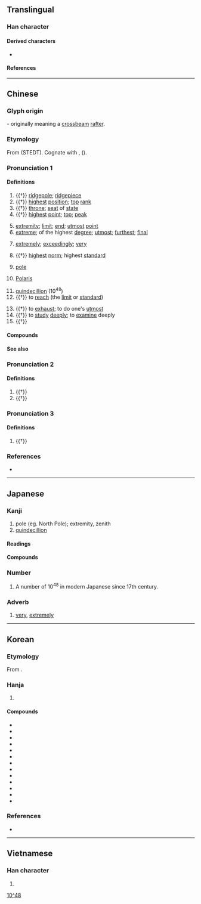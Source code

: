 {{also|极}}
{{character info}}
==Translingual==

===Han character===

{{Han char|rn=75|rad=木|as=08|sn=12|four=41914|canj=DMEM,DNEM|ids=⿰木亟}}

====Derived characters====
* {{l|mul|[[𤺷]], [[𦽯]], [[𨅰]], [[𮔼]]}}

====References====
{{Han ref|kx=0542.020|dkj=15181|dj=0929.070|hdz=21240.100|uh=6975}}

----

==Chinese==
{{zh-forms|s=极}}

===Glyph origin===
{{Han etym}}
{{Han compound|木|亟|c1=s|t1=tree, wood|c2=p|ls=psc}} - originally meaning a [[crossbeam]] [[rafter]].

===Etymology===
From {{inh|zh|sit-pro|*kak||expensive; at its peak}} (STEDT). Cognate with {{och-l|亟|id=2|urgent}}, {{och-l|殛|to kill}} ({{zh-ref|Schuessler, 2007}}).

===Pronunciation 1===
{{zh-pron
|m=jí
|m-s=ji2
|c=gik6
|c-t=get5
|g=qit7
|h=pfs=khi̍t;gd=kid6
|j=jieh4
|mb=gĭ
|md=gĭk
|mn=qz,jj:kia̍k/tw,xm,zz:ke̍k
|mn-t=gêg8
|w=5jjiq
|x=ji6
|mc=y
|oc=y
|cat=n,num,a,adv,v
}}

====Definitions====
{{zh-hanzi}}

# {{†}} [[ridgepole]]; [[ridgepiece]]
# {{†}} [[high]]est [[position]]; [[top]] [[rank]]
# {{†}} [[throne]]; [[seat]] of [[state]]
# {{†}} [[high]]est [[point]]; [[top]]; [[peak]]
#: {{zh-x|登峰造極|to reach great heights}}
# [[extremity]]; [[limit]]; [[end]]; [[utmost]] [[point]]
# [[extreme]]; of the highest [[degree]]; [[utmost]]; [[furthest]]; [[final]]
#: {{zh-x|極品|item of the highest quality}}
#: {{zh-x|極限|limit, the utmost limits}}
# [[extremely]]; [[exceedingly]]; [[very]]
#: {{zh-x|極了|extremely}}
#: {{zh-x|它 被 切{qiē} 得{de} 極 薄{báo}。|It was cut wafer-thin.}}
# {{†}} [[high]]est [[norm]]; highest [[standard]]
# {{lb|zh|geography|physics}} [[pole]]
#: {{zh-x|北極|north pole}}
#: {{zh-x|陰極|negative pole, cathode}}
# {{lb|zh|astronomy}} [[Polaris]]
# [[quindecillion]] (10<sup>48</sup>)
# {{†}} to [[reach]] (the [[limit]] or [[standard]])
#: {{zh-x|物極必反|a thing turns into its opposite if pushed too far}}
#: {{zh-x|位極人臣|to have reached the highest official positions}}
# {{†}} to [[exhaust]]; to do one's [[utmost]]
# {{†}} to [[study]] [[deeply]]; to [[examine]] deeply
# {{†}} {{zh-alt-form|殛|to [[punish]]}}

====Compounds====
{{zh-der|南極星輝|偏極光|南極圈|六極|北極圈|南北極|名垂罔極|南極洲|兩極觀點|北極鯨|南極呈祥|底極|四極|北極海|否極泰來|北極凍原|不極不反|喜極而泣|剝極必復|不極|南極地區|否極生泰|弓極|偏極光鏡|北極|南極|太極拳|八極拳|北極熊|八極|坤極|北極地區|兩極|亂極則平|太極劍|勃極烈|南極大陸|南極星沉|何極|宸極|御極|奇冤極枉|太極圖說|太極圖|太極|峻極|南極仙翁|兩極化|南極騰輝|垓極|基極|地極|北極鋒|北極光|位極人臣|否極必泰|勢窮力極|北極犬|二極管|二極體|北極星|北極狐|建極|三極|極刑|極峰|窮極|極選|消極論|樂極則悲|極樂|消極|發極|極端分子|極鋒|極力|窮本極源|極限強度|極婺聯輝|極限體育|樂極生悲|樂極悲來|極致|極圈|極權國家|撒極|極光|登峰造極|斗極|物極必反|窮兵極武|民極|窮貴極富|窮極無聊|窮極則變|窮形極狀|窮幽極微|窮妙極巧|窮天極地|窮凶惡極|極權|積極性|積極分子|積極|窮工極巧|極深研幾|痛毀極詆|磁極|磁南極|打太極|無極|窮極其妙|拱極星|盛極一時|盡態極妍|盛極必衰|皇極數|皇極|極板|極化|窮凶極虐|樂極悲生|登極|窮極要妙|極量|極地|極處|殫精極思|極點|握手極歡|指極星|極樂鳥|打太極拳|極頭麻化|物極則衰|柵極|磁北極|泰極而否|窮富極貴|極便當|窮奢極欲|極其|極權主義|極度|極短篇|殫思極慮|正極|極切瞻韓|樂極忘形|樂不可極|極口|極限|極色|極端|極目|極權政治|極樂世界|極坐標|極地氣候|極冠|直言極諫|極品|窮奢極侈|有極|深思極慮|窮凶極惡|殫精極慮|昊天罔極|沒極奈何|繼天立極|親極反疏|陰極|隆極|靜極思動|終極|西極|罔極|貴極人臣|衍極|踐極|高官極品|至愚極陋|造天立極|罔極之恩|陰極射線|負極|陽極射線|陽極|罪大惡極|電極|造極登峰|計窮慮極|計窮力極|至極|極體}}

====See also====
{{zh-numerals-10^4}}

===Pronunciation 2===
{{zh-pron
|m=jí
|c=gik1
|dial=n
|cat=adv
}}

====Definitions====
{{zh-hanzi}}

# {{†}} {{zh-alt-form|亟|[[fast]]; [[speedy]]}}
# {{†}} {{zh-alt-form|亟|[[anxiously]]}}

===Pronunciation 3===
{{zh-pron
|m=qì
|c=kei3
|dial=n
|cat=adv
}}

====Definitions====
{{zh-hanzi}}

# {{†}} {{zh-alt-form|亟|[[repeatedly]]}}

===References===
* {{R:yue:mfccd}}

{{zh-cat|Elementary}}

----

==Japanese==

===Kanji===
{{ja-kanji|grade=4|rs=木09}}

# pole (eg. North Pole); extremity, zenith
# [[quindecillion]]

====Readings====
{{ja-readings
|goon=ごく
|kanon=きょく
|kun=きわ-める, きわ-まる, きわ-まり, きわ-み, き-める, き-まる
}}

====Compounds====
{{der4|ja|collapse=0
|{{ja-r|極%意|ごく%い}}
|{{ja-r|極%刑|きょっ%けい}}
|{{ja-r|極%光|きょっ%こう}}
|{{ja-r|極%性|きょく%せい}}
|{{ja-r|極%端|きょく%たん}}
|{{ja-r|極%地|きょく%ち}}
|{{ja-r|極%東|^きょく%とう}}
|{{ja-r|極%道|ごく%どう}}
|{{ja-r|極%秘|ごく%ひ}}
|{{ja-r|極%太|ごく%ぶと}}
|{{ja-r|極%楽|ごく%らく}}
|{{ja-r|極%論|きょく%ろん}}
|{{ja-r|磁%極|じ%きょく}}
|{{ja-r|電%極|でん%きょく}}
|{{ja-r|極%悪|ごく%あく}}
}}

===Number===
{{ja-pos|numeral|ごく}}

# A number of 10<sup>48</sup> in modern Japanese since 17th century.

===Adverb===
{{ja-pos|adverb|ごく}}

# [[very]], [[extremely]]
#: {{ja-usex|'''ごく'''稀に|'''ごく'''-まれ に|very rarely; seldom}}
#: {{ja-usex|'''ごく'''普通|'''ごく'''-ふつう|very ordinary}}

[[Category:Japanese numeral symbols|10^48]]

----

==Korean==

===Etymology===
From {{der|ko|ltc|-}} {{ltc-l|極|id=1}}. {{hanja-hunmong|극|kuk|雜語#하35B}}

===Hanja===
{{ko-hanja-search}}
{{ko-hanja|다하다|다할|극}}

# {{hanja form of|극|[[pole]]; [[extremity]]}}

====Compounds====
{{der-top3|Compounds}}
* {{ko-l|극도|[[maximum]]|極度}}
* {{ko-l|극동|the [[Far East]]|極東}}
* {{ko-l|극심|[[severity]]|極甚}}
* {{ko-l|극우|[[far right]], [[ultraright]]|極右}}
* {{ko-l|극좌|[[far left]], [[ultraleft]]|極左}}
* {{ko-l|극치|[[peak]]|極致}}
* {{ko-l|극한|[[limit]]; [[maximum]]|極限}}
* {{ko-l|극호|[[extreme]]ly [[like|liking]]|極好}}
* {{ko-l|남극|[[south]] [[pole]]|南極}}
* {{ko-l|북극|[[north]] [[pole]]|北極}}
* {{ko-l|적극|[[activity]]|積極}}
* {{ko-l|지극|the [[height]] of|至極}}
* {{ko-l|태극|[[tai chi]]|太極}}
{{der-bottom}}

===References===
* {{R:hanjadoc|5193}}

----

==Vietnamese==

===Han character===
{{vi-readings|reading=cực, cọc|rs=木09}}

# {{rfdef|vi|sort=木09}}